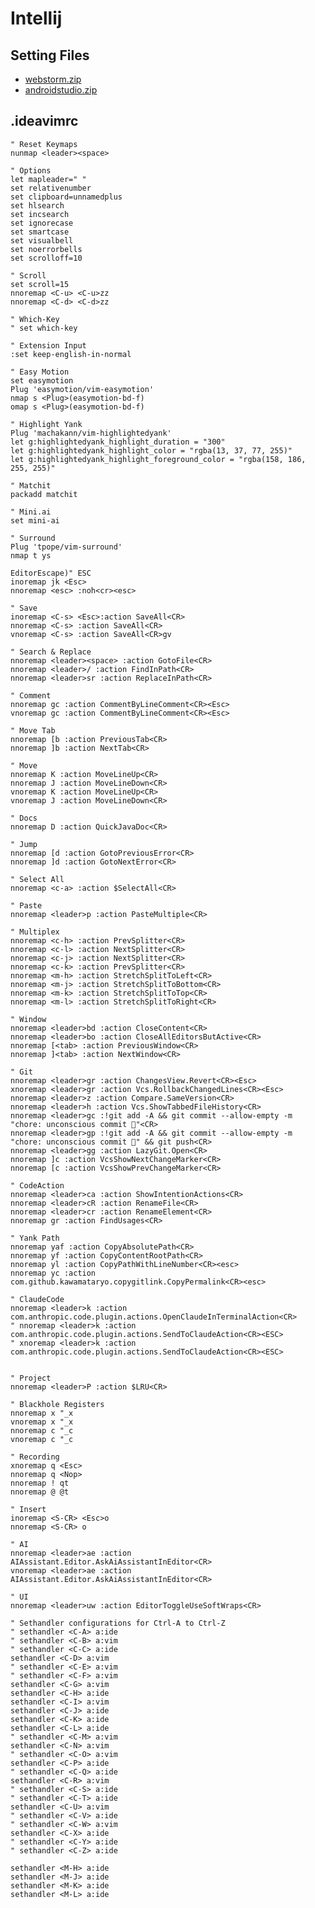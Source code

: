 # Intellij

## Setting Files

- [webstorm.zip](/webstorm.zip)
- [androidstudio.zip](/androidstudio.zip)

## .ideavimrc

```shell filename="~/.ideavimrc"
" Reset Keymaps
nunmap <leader><space>

" Options
let mapleader=" "
set relativenumber
set clipboard=unnamedplus
set hlsearch
set incsearch
set ignorecase
set smartcase
set visualbell
set noerrorbells
set scrolloff=10

" Scroll
set scroll=15
nnoremap <C-u> <C-u>zz
nnoremap <C-d> <C-d>zz

" Which-Key
" set which-key

" Extension Input
:set keep-english-in-normal

" Easy Motion
set easymotion
Plug 'easymotion/vim-easymotion'
nmap s <Plug>(easymotion-bd-f)
omap s <Plug>(easymotion-bd-f)

" Highlight Yank
Plug 'machakann/vim-highlightedyank'
let g:highlightedyank_highlight_duration = "300"
let g:highlightedyank_highlight_color = "rgba(13, 37, 77, 255)"
let g:highlightedyank_highlight_foreground_color = "rgba(158, 186, 255, 255)"

" Matchit
packadd matchit

" Mini.ai
set mini-ai

" Surround
Plug 'tpope/vim-surround'
nmap t ys

EditorEscape)" ESC
inoremap jk <Esc>
nnoremap <esc> :noh<cr><esc>

" Save
inoremap <C-s> <Esc>:action SaveAll<CR>
nnoremap <C-s> :action SaveAll<CR>
vnoremap <C-s> :action SaveAll<CR>gv

" Search & Replace
nnoremap <leader><space> :action GotoFile<CR>
nnoremap <leader>/ :action FindInPath<CR>
nnoremap <leader>sr :action ReplaceInPath<CR>

" Comment
nnoremap gc :action CommentByLineComment<CR><Esc>
vnoremap gc :action CommentByLineComment<CR><Esc>

" Move Tab
nnoremap [b :action PreviousTab<CR>
nnoremap ]b :action NextTab<CR>

" Move
nnoremap K :action MoveLineUp<CR>
nnoremap J :action MoveLineDown<CR>
vnoremap K :action MoveLineUp<CR>
vnoremap J :action MoveLineDown<CR>

" Docs
nnoremap D :action QuickJavaDoc<CR>

" Jump
nnoremap [d :action GotoPreviousError<CR>
nnoremap ]d :action GotoNextError<CR>

" Select All
nnoremap <c-a> :action $SelectAll<CR>

" Paste
nnoremap <leader>p :action PasteMultiple<CR>

" Multiplex
nnoremap <c-h> :action PrevSplitter<CR>
nnoremap <c-l> :action NextSplitter<CR>
nnoremap <c-j> :action NextSplitter<CR>
nnoremap <c-k> :action PrevSplitter<CR>
nnoremap <m-h> :action StretchSplitToLeft<CR>
nnoremap <m-j> :action StretchSplitToBottom<CR>
nnoremap <m-k> :action StretchSplitToTop<CR>
nnoremap <m-l> :action StretchSplitToRight<CR>

" Window
nnoremap <leader>bd :action CloseContent<CR>
nnoremap <leader>bo :action CloseAllEditorsButActive<CR>
nnoremap [<tab> :action PreviousWindow<CR>
nnoremap ]<tab> :action NextWindow<CR>

" Git
nnoremap <leader>gr :action ChangesView.Revert<CR><Esc>
xnoremap <leader>gr :action Vcs.RollbackChangedLines<CR><Esc>
nnoremap <leader>z :action Compare.SameVersion<CR>
nnoremap <leader>h :action Vcs.ShowTabbedFileHistory<CR>
nnoremap <leader>gc :!git add -A && git commit --allow-empty -m "chore: unconscious commit 🐋"<CR>
nnoremap <leader>gp :!git add -A && git commit --allow-empty -m "chore: unconscious commit 🐋" && git push<CR>
nnoremap <leader>gg :action LazyGit.Open<CR>
nnoremap ]c :action VcsShowNextChangeMarker<CR>
nnoremap [c :action VcsShowPrevChangeMarker<CR>

" CodeAction
nnoremap <leader>ca :action ShowIntentionActions<CR>
nnoremap <leader>cR :action RenameFile<CR>
nnoremap <leader>cr :action RenameElement<CR>
nnoremap gr :action FindUsages<CR>

" Yank Path
nnoremap yaf :action CopyAbsolutePath<CR>
nnoremap yf :action CopyContentRootPath<CR>
nnoremap yl :action CopyPathWithLineNumber<CR><esc>
nnoremap yc :action com.github.kawamataryo.copygitlink.CopyPermalink<CR><esc>

" ClaudeCode
nnoremap <leader>k :action com.anthropic.code.plugin.actions.OpenClaudeInTerminalAction<CR>
" nnoremap <leader>k :action com.anthropic.code.plugin.actions.SendToClaudeAction<CR><ESC>
" xnoremap <leader>k :action com.anthropic.code.plugin.actions.SendToClaudeAction<CR><ESC>


" Project
nnoremap <leader>P :action $LRU<CR>

" Blackhole Registers
nnoremap x "_x
vnoremap x "_x
nnoremap c "_c
vnoremap c "_c

" Recording
xnoremap q <Esc>
nnoremap q <Nop>
nnoremap ! qt
nnoremap @ @t

" Insert
inoremap <S-CR> <Esc>o
nnoremap <S-CR> o

" AI
nnoremap <leader>ae :action AIAssistant.Editor.AskAiAssistantInEditor<CR>
vnoremap <leader>ae :action AIAssistant.Editor.AskAiAssistantInEditor<CR>

" UI
nnoremap <leader>uw :action EditorToggleUseSoftWraps<CR>

" Sethandler configurations for Ctrl-A to Ctrl-Z
" sethandler <C-A> a:ide
" sethandler <C-B> a:vim
" sethandler <C-C> a:ide
sethandler <C-D> a:vim
" sethandler <C-E> a:vim
" sethandler <C-F> a:vim
sethandler <C-G> a:vim
sethandler <C-H> a:ide
sethandler <C-I> a:vim
sethandler <C-J> a:ide
sethandler <C-K> a:ide
sethandler <C-L> a:ide
" sethandler <C-M> a:vim
sethandler <C-N> a:vim
" sethandler <C-O> a:vim
sethandler <C-P> a:ide
" sethandler <C-Q> a:ide
sethandler <C-R> a:vim
" sethandler <C-S> a:ide
" sethandler <C-T> a:ide
sethandler <C-U> a:vim
" sethandler <C-V> a:ide
" sethandler <C-W> a:vim
sethandler <C-X> a:ide
" sethandler <C-Y> a:ide
" sethandler <C-Z> a:ide

sethandler <M-H> a:ide
sethandler <M-J> a:ide
sethandler <M-K> a:ide
sethandler <M-L> a:ide
```
